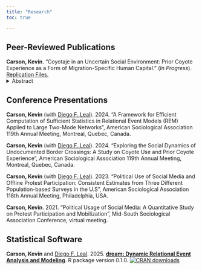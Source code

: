 ```yaml
---
title: "Research"
toc: true 

---
```


## Peer-Reviewed Publications
**Carson, Kevin**. "Coyotaje in an Uncertain Social Environment: Prior Coyote Experience as a Form of Migration-Specific Human Capital."
(*In Progress*). [Replication Files.](https://github.com/kevinCarson)
<details>
<summary>Abstract</summary>
This paper looks at the use of a coyote during 1994 to 2010 using data from the MMP (in progress). Will update later.
</details>

## Conference Presentations

**Carson, Kevin** (with [Diego F. Leal](https://www.diegoleal.info/)). 2024. “A Framework for Efficient Computation of Sufficient Statistics in Relational Event Models (REM) Applied to Large Two-Mode Networks”, American Sociological Association 119th Annual Meeting, Montreal, Quebec, Canada.

**Carson, Kevin** (with [Diego F. Leal](https://www.diegoleal.info/)). 2024. “Exploring the Social Dynamics of Undocumented Border Crossings: A Study on Coyote Use and Prior Coyote Experience”, American Sociological Association 119th Annual Meeting, Montreal, Quebec, Canada.

**Carson, Kevin** (with [Diego F. Leal](https://www.diegoleal.info/)). 2023. “Political Use of Social Media and Offline Protest Participation: Consistent Estimates from Three Different Population-based Surveys in the U.S”, American Sociological Association 118th Annual Meeting, Philadelphia, USA.

**Carson, Kevin**. 2021. “Political Usage of Social Media: A Quantitative Study on Protest Participation and Mobilization”, Mid-South Sociological Association Conference, virtual meeting.




## Statistical Software 
**Carson, Kevin** and [Diego F. Leal](https://www.diegoleal.info/). 2025. **[dream: Dynamic Relational Event Analysis and Modeling](https://cran.r-project.org/web/packages/dream/index.html)**. R package version 0.1.0. 
<a href="https://cran.r-project.org/web/packages/dream/index.html">
  <img src="https://cranlogs.r-pkg.org/badges/grand-total/dream" alt="CRAN downloads">
</a>
</p>
